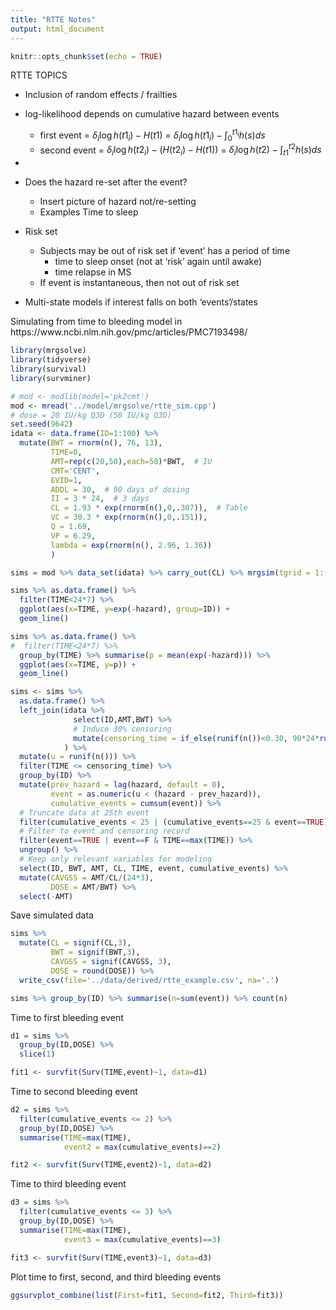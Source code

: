 ```yaml
---
title: "RTTE Notes"
output: html_document
---
```


```r
knitr::opts_chunk$set(echo = TRUE)
```

RTTE TOPICS

* Inclusion of random effects / frailties

* log-likelihood depends on cumulative hazard between events
  - first event = $\delta_i \log h(t1_i) -H(t1)$ = $\delta_i \log h(t1_i) - \int_0^{t1_i} h(s) ds$
  - second event = $\delta_i \log h(t2_i) -(H(t2_i) - H(t1))$ = $\delta_i \log h(t2) - \int_{t1}^{t2} h(s) ds$
* 
* Does the hazard re-set after the event?
  - Insert picture of hazard not/re-setting
  - Examples Time to sleep

* Risk set
  - Subjects may be  out of risk set if 'event' has a period of time 
      - time to sleep onset (not at 'risk' again until awake)
      - time relapse in MS
  - If event is instantaneous, then not out of risk set

* Multi-state models if interest falls on both 'events'/states


Simulating from time to bleeding model in
https://www.ncbi.nlm.nih.gov/pmc/articles/PMC7193498/


```r
library(mrgsolve)
library(tidyverse)
library(survival)
library(survminer)
```

```r
# mod <- modlib(model='pk2cmt')
mod <- mread('../model/mrgsolve/rtte_sim.cpp')
# dose = 20 IU/kg Q3D (50 IU/kg Q3D)
set.seed(9642)
idata <- data.frame(ID=1:100) %>% 
  mutate(BWT = rnorm(n(), 76, 13),
         TIME=0,
         AMT=rep(c(20,50),each=50)*BWT,  # IU
         CMT='CENT',
         EVID=1,
         ADDL = 30,  # 90 days of dosing
         II = 3 * 24,  # 3 days
         CL = 1.93 * exp(rnorm(n(),0,.307)),  # Table 
         VC = 30.3 * exp(rnorm(n(),0,.151)),
         Q = 1.69,
         VP = 6.29,
         lambda = exp(rnorm(n(), 2.96, 1.36))
         )

```

```r
sims = mod %>% data_set(idata) %>% carry_out(CL) %>% mrgsim(tgrid = 1:(24*90))
```

```r
sims %>% as.data.frame() %>% 
  filter(TIME<24*7) %>% 
  ggplot(aes(x=TIME, y=exp(-hazard), group=ID)) +
  geom_line()
```

```r
sims %>% as.data.frame() %>% 
#  filter(TIME<24*7) %>% 
  group_by(TIME) %>% summarise(p = mean(exp(-hazard))) %>% 
  ggplot(aes(x=TIME, y=p)) +
  geom_line()
```

```r
sims <- sims %>% 
  as.data.frame() %>% 
  left_join(idata %>% 
              select(ID,AMT,BWT) %>% 
              # Induce 30% censoring
              mutate(censoring_time = if_else(runif(n())<0.30, 90*24*runif(n()), 90*24))
            ) %>% 
  mutate(u = runif(n())) %>% 
  filter(TIME <= censoring_time) %>% 
  group_by(ID) %>% 
  mutate(prev_hazard = lag(hazard, default = 0),
         event = as.numeric(u < (hazard - prev_hazard)),
         cumulative_events = cumsum(event)) %>% 
  # Truncate data at 25th event
  filter(cumulative_events < 25 | (cumulative_events==25 & event==TRUE)) %>% 
  # Filter to event and censoring record
  filter(event==TRUE | event==F & TIME==max(TIME)) %>% 
  ungroup() %>% 
  # Keep only relevant variables for modeling
  select(ID, BWT, AMT, CL, TIME, event, cumulative_events) %>% 
  mutate(CAVGSS = AMT/CL/(24*3),
         DOSE = AMT/BWT) %>% 
  select(-AMT)
```
Save simulated data

```r
sims %>% 
  mutate(CL = signif(CL,3),
         BWT = signif(BWT,3),
         CAVGSS = signif(CAVGSS, 3),
         DOSE = round(DOSE)) %>% 
  write_csv(file='../data/derived/rtte_example.csv', na='.')
```

```r
sims %>% group_by(ID) %>% summarise(n=sum(event)) %>% count(n)
```

Time to first bleeding event

```r
d1 = sims %>% 
  group_by(ID,DOSE) %>% 
  slice(1)

fit1 <- survfit(Surv(TIME,event)~1, data=d1)

```

Time to second bleeding event

```r
d2 = sims %>% 
  filter(cumulative_events <= 2) %>% 
  group_by(ID,DOSE) %>%
  summarise(TIME=max(TIME),
            event2 = max(cumulative_events)==2)

fit2 <- survfit(Surv(TIME,event2)~1, data=d2)

```
Time to third bleeding event

```r
d3 = sims %>% 
  filter(cumulative_events <= 3) %>% 
  group_by(ID,DOSE) %>%
  summarise(TIME=max(TIME),
            event3 = max(cumulative_events)==3)

fit3 <- survfit(Surv(TIME,event3)~1, data=d3)

```

Plot time to first, second, and third bleeding events

```r
ggsurvplot_combine(list(First=fit1, Second=fit2, Third=fit3))
```

